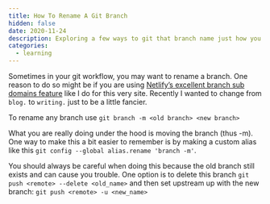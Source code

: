 ```yaml
---
title: How To Rename A Git Branch
hidden: false
date: 2020-11-24
description: Exploring a few ways to git that branch name just how you like it.
categories:
  - learning
---
```


Sometimes in your git workflow, you may want to rename a branch. One reason to
do so might be if you are using
[Netlify’s excellent branch sub domains feature](https://docs.netlify.com/domains-https/custom-domains/multiple-domains/#apex-domains-and-www-subdomains)
like I do for this very site. Recently I wanted to change from `blog.` to
`writing.` just to be a little fancier.

To rename any branch use `git branch -m <old branch> <new branch>`

What you are really doing under the hood is moving the branch (thus -m). One way
to make this a bit easier to remember is by making a custom alias like this
`git config --global alias.rename 'branch -m'`.

You should always be careful when doing this because the old branch still exists
and can cause you trouble. One option is to delete this branch
`git push <remote> --delete <old_name>` and then set upstream up with the new
branch: `git push <remote> -u <new_name>`
